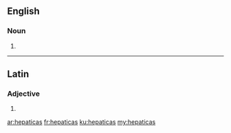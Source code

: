 ==English==

===Noun===
{{head|en|noun plural form}}

# {{plural of|hepatica|lang=en}}

----

==Latin==

===Adjective===
{{la-adj-form|hēpaticās}}

# {{inflection of|hēpaticus||acc|f|p|lang=la}}

[[ar:hepaticas]]
[[fr:hepaticas]]
[[ku:hepaticas]]
[[my:hepaticas]]